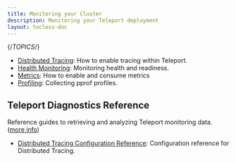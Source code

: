```yaml
---
title: Monitoring your Cluster
description: Monitoring your Teleport deployment
layout: tocless-doc
---
```


{/*TOPICS*/}

- [Distributed Tracing](diagnostics/tracing.mdx): How to enable tracing within Teleport.
- [Health Monitoring](diagnostics/monitoring.mdx): Monitoring health and readiness.
- [Metrics](diagnostics/metrics.mdx): How to enable and consume metrics
- [Profiling](diagnostics/profiles.mdx): Collecting pprof profiles.

## Teleport Diagnostics Reference

Reference guides to retrieving and analyzing Teleport monitoring data. ([more info](diagnostics/reference.mdx))

- [Distributed Tracing Configuration Reference](diagnostics/reference/configuration.mdx): Configuration reference for Distributed Tracing.
